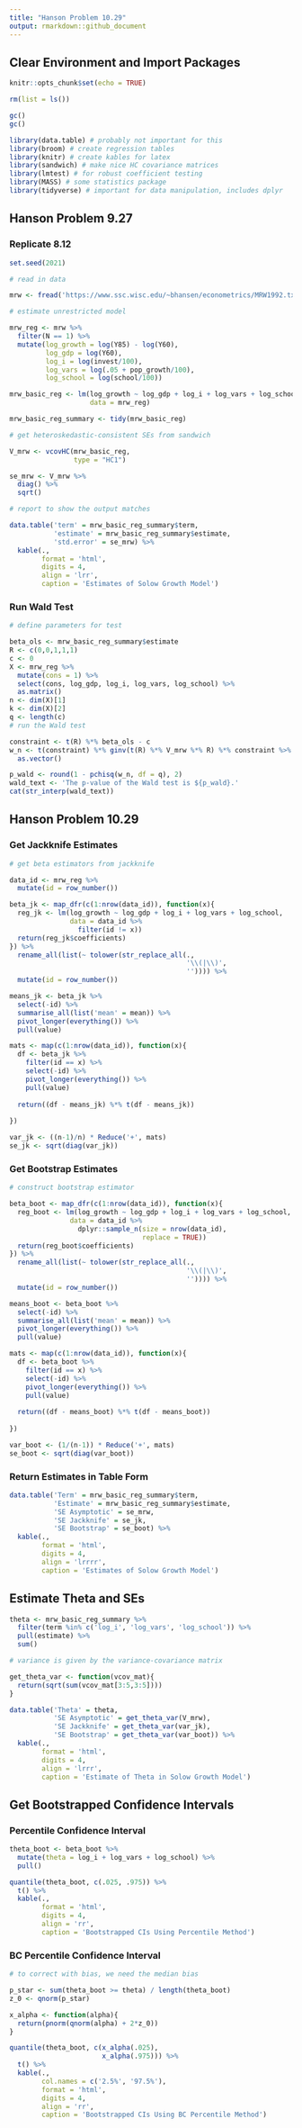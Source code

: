 ```yaml
---
title: "Hanson Problem 10.29"
output: rmarkdown::github_document
---
```



## Clear Environment and Import Packages
```r
knitr::opts_chunk$set(echo = TRUE)
```

```r
rm(list = ls())

gc()
gc()

library(data.table) # probably not important for this
library(broom) # create regression tables
library(knitr) # create kables for latex
library(sandwich) # make nice HC covariance matrices
library(lmtest) # for robust coefficient testing
library(MASS) # some statistics package
library(tidyverse) # important for data manipulation, includes dplyr
```

## Hanson Problem 9.27

### Replicate 8.12

```r

set.seed(2021)

# read in data

mrw <- fread('https://www.ssc.wisc.edu/~bhansen/econometrics/MRW1992.txt')

# estimate unrestricted model

mrw_reg <- mrw %>% 
  filter(N == 1) %>% 
  mutate(log_growth = log(Y85) - log(Y60),
         log_gdp = log(Y60),
         log_i = log(invest/100),
         log_vars = log(.05 + pop_growth/100),
         log_school = log(school/100))

mrw_basic_reg <- lm(log_growth ~ log_gdp + log_i + log_vars + log_school,
                    data = mrw_reg)

mrw_basic_reg_summary <- tidy(mrw_basic_reg)

# get heteroskedastic-consistent SEs from sandwich

V_mrw <- vcovHC(mrw_basic_reg, 
                type = "HC1")

se_mrw <- V_mrw %>% 
  diag() %>% 
  sqrt()

# report to show the output matches

data.table('term' = mrw_basic_reg_summary$term,
           'estimate' = mrw_basic_reg_summary$estimate,
           'std.error' = se_mrw) %>% 
  kable(.,
        format = 'html',
        digits = 4,
        align = 'lrr',
        caption = 'Estimates of Solow Growth Model')
```

### Run Wald Test

```r
# define parameters for test

beta_ols <- mrw_basic_reg_summary$estimate
R <- c(0,0,1,1,1)
c <- 0
X <- mrw_reg %>% 
  mutate(cons = 1) %>% 
  select(cons, log_gdp, log_i, log_vars, log_school) %>% 
  as.matrix()
n <- dim(X)[1]
k <- dim(X)[2]
q <- length(c)
# run the Wald test

constraint <- t(R) %*% beta_ols - c
w_n <- t(constraint) %*% ginv(t(R) %*% V_mrw %*% R) %*% constraint %>% 
  as.vector()

p_wald <- round(1 - pchisq(w_n, df = q), 2)
wald_text <- 'The p-value of the Wald test is ${p_wald}.'
cat(str_interp(wald_text))
```

## Hanson Problem 10.29

### Get Jackknife Estimates

```r
# get beta estimators from jackknife

data_id <- mrw_reg %>% 
  mutate(id = row_number())

beta_jk <- map_dfr(c(1:nrow(data_id)), function(x){
  reg_jk <- lm(log_growth ~ log_gdp + log_i + log_vars + log_school,
               data = data_id %>% 
                 filter(id != x))
  return(reg_jk$coefficients)
}) %>% 
  rename_all(list(~ tolower(str_replace_all(., 
                                            '\\(|\\)', 
                                            '')))) %>% 
  mutate(id = row_number())

means_jk <- beta_jk %>% 
  select(-id) %>% 
  summarise_all(list('mean' = mean)) %>% 
  pivot_longer(everything()) %>% 
  pull(value)

mats <- map(c(1:nrow(data_id)), function(x){
  df <- beta_jk %>% 
    filter(id == x) %>% 
    select(-id) %>% 
    pivot_longer(everything()) %>% 
    pull(value)
  
  return((df - means_jk) %*% t(df - means_jk))
  
})

var_jk <- ((n-1)/n) * Reduce('+', mats)
se_jk <- sqrt(diag(var_jk))
```

### Get Bootstrap Estimates

```r
# construct bootstrap estimator

beta_boot <- map_dfr(c(1:nrow(data_id)), function(x){
  reg_boot <- lm(log_growth ~ log_gdp + log_i + log_vars + log_school,
               data = data_id %>% 
                 dplyr::sample_n(size = nrow(data_id),
                                 replace = TRUE))
  return(reg_boot$coefficients)
}) %>% 
  rename_all(list(~ tolower(str_replace_all(., 
                                            '\\(|\\)', 
                                            '')))) %>% 
  mutate(id = row_number())

means_boot <- beta_boot %>% 
  select(-id) %>% 
  summarise_all(list('mean' = mean)) %>% 
  pivot_longer(everything()) %>% 
  pull(value)

mats <- map(c(1:nrow(data_id)), function(x){
  df <- beta_boot %>% 
    filter(id == x) %>% 
    select(-id) %>% 
    pivot_longer(everything()) %>% 
    pull(value)
  
  return((df - means_boot) %*% t(df - means_boot))
  
})

var_boot <- (1/(n-1)) * Reduce('+', mats)
se_boot <- sqrt(diag(var_boot))
```

### Return Estimates in Table Form

```r
data.table('Term' = mrw_basic_reg_summary$term,
           'Estimate' = mrw_basic_reg_summary$estimate,
           'SE Asymptotic' = se_mrw,
           'SE Jackknife' = se_jk,
           'SE Bootstrap' = se_boot) %>% 
  kable(.,
        format = 'html',
        digits = 4,
        align = 'lrrrr',
        caption = 'Estimates of Solow Growth Model')
```

## Estimate Theta and SEs

```r
theta <- mrw_basic_reg_summary %>% 
  filter(term %in% c('log_i', 'log_vars', 'log_school')) %>% 
  pull(estimate) %>% 
  sum()

# variance is given by the variance-covariance matrix 

get_theta_var <- function(vcov_mat){
  return(sqrt(sum(vcov_mat[3:5,3:5])))
}

data.table('Theta' = theta,
           'SE Asymptotic' = get_theta_var(V_mrw),
           'SE Jackknife' = get_theta_var(var_jk),
           'SE Bootstrap' = get_theta_var(var_boot)) %>% 
  kable(.,
        format = 'html',
        digits = 4,
        align = 'lrrr',
        caption = 'Estimate of Theta in Solow Growth Model')
```

## Get Bootstrapped Confidence Intervals

### Percentile Confidence Interval
```r
theta_boot <- beta_boot %>% 
  mutate(theta = log_i + log_vars + log_school) %>% 
  pull()

quantile(theta_boot, c(.025, .975)) %>% 
  t() %>% 
  kable(.,
        format = 'html',
        digits = 4,
        align = 'rr',
        caption = 'Bootstrapped CIs Using Percentile Method')
```

### BC Percentile Confidence Interval

```r
# to correct with bias, we need the median bias

p_star <- sum(theta_boot >= theta) / length(theta_boot)
z_0 <- qnorm(p_star)

x_alpha <- function(alpha){
  return(pnorm(qnorm(alpha) + 2*z_0))
}

quantile(theta_boot, c(x_alpha(.025), 
                       x_alpha(.975))) %>% 
  t() %>% 
  kable(.,
        col.names = c('2.5%', '97.5%'),
        format = 'html',
        digits = 4,
        align = 'rr',
        caption = 'Bootstrapped CIs Using BC Percentile Method')
```

